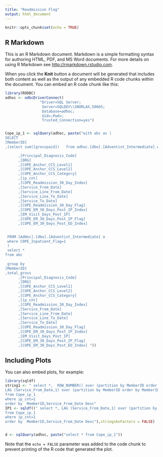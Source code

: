 ---
title: "Readmission Flag"
output: html_document
---

```{r setup, include=FALSE}
knitr::opts_chunk$set(echo = TRUE)
```

## R Markdown

This is an R Markdown document. Markdown is a simple formatting syntax for authoring HTML, PDF, and MS Word documents. For more details on using R Markdown see <http://rmarkdown.rstudio.com>.

When you click the **Knit** button a document will be generated that includes both content as well as the output of any embedded R code chunks within the document. You can embed an R code chunk like this:

```{r}
library(RODBC)
adhoc <- odbcDriverConnect(
                "Driver=SQL Server;
                 Server=SQLDEV\\SNORLAX,50665;
                 Database=adhoc;
                 Uid=;Pwd=;
                 Trusted_Connection=yes")


Cope_ip_1 <- sqlQuery(adhoc, paste("with abc as (
SELECT 
[MemberID]
,(select sum([grosspaid])   from adhoc.[dbo].[Adventist_Intermediate] where MemberID= a.MemberID and [ClaimID]=a.[ClaimID] group by MemberID,[ClaimID]) as total_gross

      ,[Principal_Diagnosis_Code]
      ,[DRG]
      ,[COPE_Anchor_CCS_Level1]
      ,[COPE_Anchor_CCS_Level2]
      ,[COPE_Anchor_CCS_Category]
	  ,[ip_cnt]
	  ,[COPE_Readmission_30_Day_Index]
	  ,[Service_From_Date]
      ,[Service_Line_From_Date]
      ,[Service_Line_To_Date]
      ,[Service_To_Date]
	  ,[COPE_Readmission_30_Day_Flag]
      ,[COPE_EM_30_Days_Post_IP_Index]
      ,[EM_Visit_Days_Post_IP]
      ,[COPE_EM_30_Days_Post_IP_Flag]
      ,[COPE_EM_30_Days_Post_ED_Index]
	

 FROM [AdHoc].[dbo].[Adventist_Intermediate] a
 where COPE_Inpatient_Flag=1
 )
 select * 
from abc
  
 group by 
[MemberID]
,total_gross
      ,[Principal_Diagnosis_Code]
      ,[DRG]
      ,[COPE_Anchor_CCS_Level1]
      ,[COPE_Anchor_CCS_Level2]
      ,[COPE_Anchor_CCS_Category]
	  ,[ip_cnt]
	  ,[COPE_Readmission_30_Day_Index]
	  ,[Service_From_Date]
      ,[Service_Line_From_Date]
      ,[Service_Line_To_Date]
      ,[Service_To_Date]
	  ,[COPE_Readmission_30_Day_Flag]
      ,[COPE_EM_30_Days_Post_IP_Index]
      ,[EM_Visit_Days_Post_IP]
      ,[COPE_EM_30_Days_Post_IP_Flag]
      ,[COPE_EM_30_Days_Post_ED_Index] "))

```

## Including Plots

You can also embed plots, for example:

```{r}
library(sqldf)
string1 <- " select *,  ROW_NUMBER() over (partition by MemberID order by MemberID) as rn,
LAG (Service_From_Date,1) over (partition by MemberID order by MemberID, Service_From_Date Desc) as Lag_Date
from Cope_ip_1
where ip_cnt=1 
order by  MemberID,Service_From_Date Desc"
IP1 <- sqldf((" select *, LAG (Service_From_Date,1) over (partition by MemberID order by MemberID, Service_From_Date Desc) as Lag_Date
from Cope_ip_1
where ip_cnt=1 
order by  MemberID,Service_From_Date Desc"),stringsAsFactors = FALSE)


d <- sqlQuery(adhoc, paste("select * from Cope_ip_1"))


```

Note that the `echo = FALSE` parameter was added to the code chunk to prevent printing of the R code that generated the plot.

```{r}


```
